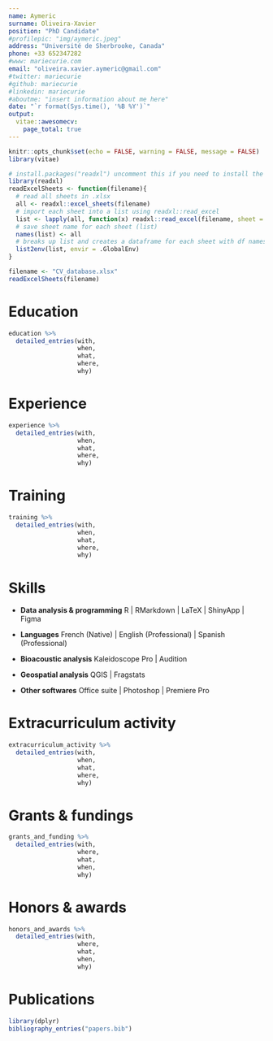 ```yaml
---
name: Aymeric
surname: Oliveira-Xavier
position: "PhD Candidate"
#profilepic: "img/aymeric.jpeg"
address: "Université de Sherbrooke, Canada"
phone: +33 652347282
#www: mariecurie.com
email: "oliveira.xavier.aymeric@gmail.com"
#twitter: mariecurie
#github: mariecurie
#linkedin: mariecurie
#aboutme: "insert information about me here"
date: "`r format(Sys.time(), '%B %Y')`"
output: 
  vitae::awesomecv:
    page_total: true
---
```


```r
knitr::opts_chunk$set(echo = FALSE, warning = FALSE, message = FALSE)
library(vitae)

# install.packages("readxl") uncomment this if you need to install the package
library(readxl)
readExcelSheets <- function(filename){
  # read all sheets in .xlsx 
  all <- readxl::excel_sheets(filename)
  # import each sheet into a list using readxl::read_excel
  list <- lapply(all, function(x) readxl::read_excel(filename, sheet = x))
  # save sheet name for each sheet (list)
  names(list) <- all
  # breaks up list and creates a dataframe for each sheet with df names matching sheet names
  list2env(list, envir = .GlobalEnv)
}

filename <- "CV_database.xlsx"
readExcelSheets(filename)
```

# Education

```r
education %>% 
  detailed_entries(with,
                   when,
                   what,
                   where,
                   why)
```

# Experience

```r
experience %>% 
  detailed_entries(with,
                   when,
                   what,
                   where,
                   why)
```

# Training

```r
training %>% 
  detailed_entries(with,
                   when,
                   what,
                   where,
                   why)
```


# Skills

-  **Data analysis & programming** R | RMarkdown | LaTeX | ShinyApp | Figma

-  **Languages** French (Native) | English (Professional) | Spanish (Professional)

-  **Bioacoustic analysis** Kaleidoscope Pro | Audition

-  **Geospatial analysis** QGIS | Fragstats 

-  **Other softwares** Office suite | Photoshop | Premiere Pro

# Extracurriculum activity

```r
extracurriculum_activity %>% 
  detailed_entries(with,
                   when,
                   what,
                   where,
                   why)
```

# Grants & fundings

```r
grants_and_funding %>% 
  detailed_entries(with,
                   where,
                   what,
                   when,
                   why)
```

# Honors & awards

```r
honors_and_awards %>% 
  detailed_entries(with,
                   where,
                   what,
                   when,
                   why)
```

# Publications

```r
library(dplyr)
bibliography_entries("papers.bib")
```
